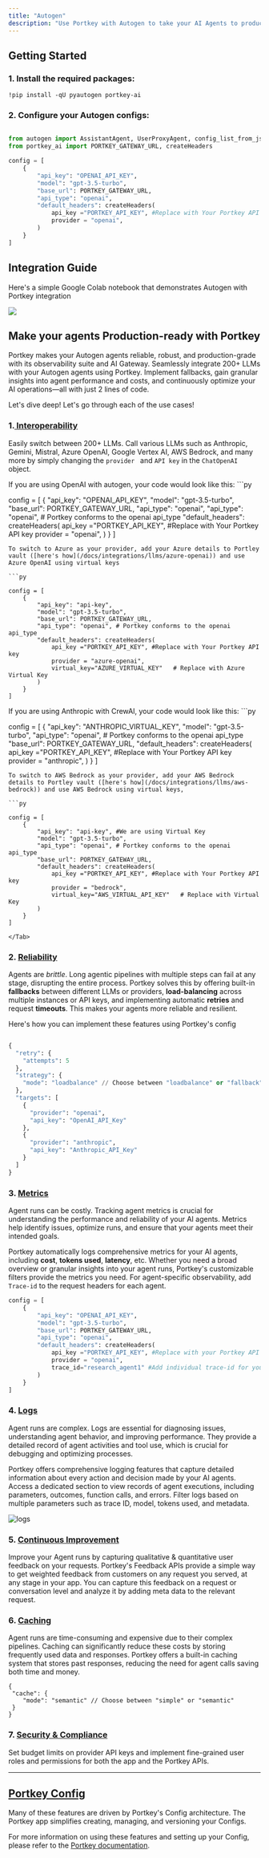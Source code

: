 ```yaml
---
title: "Autogen"
description: "Use Portkey with Autogen to take your AI Agents to production"
---
```


## Getting Started

### 1\. Install the required packages:



```
!pip install -qU pyautogen portkey-ai
```

### **2\.**  Configure your Autogen configs:



```py

from autogen import AssistantAgent, UserProxyAgent, config_list_from_json
from portkey_ai import PORTKEY_GATEWAY_URL, createHeaders

config = [
    {
        "api_key": "OPENAI_API_KEY",
        "model": "gpt-3.5-turbo",
        "base_url": PORTKEY_GATEWAY_URL,
        "api_type": "openai",
        "default_headers": createHeaders(
            api_key ="PORTKEY_API_KEY", #Replace with Your Portkey API key
            provider = "openai",
        )
    }
]
```

## Integration Guide

Here's a simple Google Colab notebook that demonstrates Autogen with Portkey integration

[![](/images/guides/colab-badge.svg)](https://dub.sh/Autogen-docs)

## Make your agents Production-ready with Portkey

Portkey makes your Autogen agents reliable, robust, and production-grade with its observability suite and AI Gateway. Seamlessly integrate 200+ LLMs with your Autogen agents using Portkey. Implement fallbacks, gain granular insights into agent performance and costs, and continuously optimize your AI operations—all with just 2 lines of code.

Let's dive deep! Let's go through each of the use cases!

### 1.[ Interoperability](/docs/product/ai-gateway/universal-api)

Easily switch between 200+ LLMs. Call various LLMs such as Anthropic, Gemini, Mistral, Azure OpenAI, Google Vertex AI, AWS Bedrock, and many more by simply changing the `provider ` and `API key` in the `ChatOpenAI` object.


<Tabs>
    <Tab title="OpenAI to Azure OpenAI">
    If you are using OpenAI with autogen, your code would look like this:
```py

config = [
    {
        "api_key": "OPENAI_API_KEY",
        "model": "gpt-3.5-turbo",
        "base_url": PORTKEY_GATEWAY_URL,
        "api_type": "openai",
        "api_type": "openai", # Portkey conforms to the openai api_type
        "default_headers": createHeaders(
            api_key ="PORTKEY_API_KEY", #Replace with Your Portkey API key
            provider = "openai",
        )
    }
]
```
To switch to Azure as your provider, add your Azure details to Portley vault ([here's how](/docs/integrations/llms/azure-openai)) and use Azure OpenAI using virtual keys

```py

config = [
    {
        "api_key": "api-key",
        "model": "gpt-3.5-turbo",
        "base_url": PORTKEY_GATEWAY_URL,
        "api_type": "openai", # Portkey conforms to the openai api_type
        "default_headers": createHeaders(
            api_key ="PORTKEY_API_KEY", #Replace with Your Portkey API key
            provider = "azure-openai",
            virtual_key="AZURE_VIRTUAL_KEY"   # Replace with Azure Virtual Key
        )
    }
]

```
</Tab>
    <Tab title="Anthropic to AWS Bedrock">
If you are using Anthropic with CrewAI, your code would look like this:
```py

config = [
    {
        "api_key": "ANTHROPIC_VIRTUAL_KEY",
        "model": "gpt-3.5-turbo",
        "api_type": "openai", # Portkey conforms to the openai api_type
        "base_url": PORTKEY_GATEWAY_URL,
        "default_headers": createHeaders(
            api_key ="PORTKEY_API_KEY", #Replace with Your Portkey API key
            provider = "anthropic",
        )
    }
]
```
To switch to AWS Bedrock as your provider, add your AWS Bedrock details to Portley vault ([here's how](/docs/integrations/llms/aws-bedrock)) and use AWS Bedrock using virtual keys,

```py

config = [
    {
        "api_key": "api-key", #We are using Virtual Key
        "model": "gpt-3.5-turbo",
        "api_type": "openai", # Portkey conforms to the openai api_type
        "base_url": PORTKEY_GATEWAY_URL,
        "default_headers": createHeaders(
            api_key ="PORTKEY_API_KEY", #Replace with Your Portkey API key
            provider = "bedrock",
            virtual_key="AWS_VIRTUAL_API_KEY"   # Replace with Virtual Key
        )
    }
]
```
    </Tab>
  </Tabs>


### 2\. [Reliability](/docs/product/ai-gateway)

Agents are _brittle_. Long agentic pipelines with multiple steps can fail at any stage, disrupting the entire process. Portkey solves this by offering built-in **fallbacks** between different LLMs or providers, **load-balancing** across multiple instances or API keys, and implementing automatic **retries** and request **timeouts**. This makes your agents more reliable and resilient.

Here's how you can implement these features using Portkey's config



```py

{
  "retry": {
    "attempts": 5
  },
  "strategy": {
    "mode": "loadbalance" // Choose between "loadbalance" or "fallback"
  },
  "targets": [
    {
      "provider": "openai",
      "api_key": "OpenAI_API_Key"
    },
    {
      "provider": "anthropic",
      "api_key": "Anthropic_API_Key"
    }
  ]
}
```

### 3\. [Metrics](/docs/product/observability)

Agent runs can be costly. Tracking agent metrics is crucial for understanding the performance and reliability of your AI agents. Metrics help identify issues, optimize runs, and ensure that your agents meet their intended goals.

Portkey automatically logs comprehensive metrics for your AI agents, including **cost**, **tokens used**, **latency**, etc. Whether you need a broad overview or granular insights into your agent runs, Portkey's customizable filters provide the metrics you need. For agent-specific observability, add `Trace-id` to the request headers for each agent.



```py
config = [
    {
        "api_key": "OPENAI_API_KEY",
        "model": "gpt-3.5-turbo",
        "base_url": PORTKEY_GATEWAY_URL,
        "api_type": "openai",
        "default_headers": createHeaders(
            api_key ="PORTKEY_API_KEY", #Replace with your Portkey API key
            provider = "openai",
            trace_id="research_agent1" #Add individual trace-id for your agent
        )
    }
]
```

### 4\. [Logs](/docs/product/observability/logs)

Agent runs are complex. Logs are essential for diagnosing issues, understanding agent behavior, and improving performance. They provide a detailed record of agent activities and tool use, which is crucial for debugging and optimizing processes.

Portkey offers comprehensive logging features that capture detailed information about every action and decision made by your AI agents. Access a dedicated section to view records of agent executions, including parameters, outcomes, function calls, and errors. Filter logs based on multiple parameters such as trace ID, model, tokens used, and metadata.

<Frame>
<img src="/images/autogen/autogen-2.gif" alt="logs" />
</Frame>

### 5\. [Continuous Improvement](/docs/product/observability/feedback)

Improve your Agent runs by capturing qualitative & quantitative user feedback on your requests. Portkey's Feedback APIs provide a simple way to get weighted feedback from customers on any request you served, at any stage in your app. You can capture this feedback on a request or conversation level and analyze it by adding meta data to the relevant request.

### 6\. [Caching](/docs/product/ai-gateway/cache-simple-and-semantic)

Agent runs are time-consuming and expensive due to their complex pipelines. Caching can significantly reduce these costs by storing frequently used data and responses. Portkey offers a built-in caching system that stores past responses, reducing the need for agent calls saving both time and money.



```
{
 "cache": {
    "mode": "semantic" // Choose between "simple" or "semantic"
 }
}
```

### 7\. [Security & Compliance](/docs/product/enterprise-offering/security-portkey)

Set budget limits on provider API keys and implement fine-grained user roles and permissions for both the app and the Portkey APIs.

***

## [Portkey Config](/docs/product/ai-gateway/configs)

Many of these features are driven by Portkey's Config architecture. The Portkey app simplifies creating, managing, and versioning your Configs.

For more information on using these features and setting up your Config, please refer to the [Portkey documentation](https://docs.portkey.ai).
